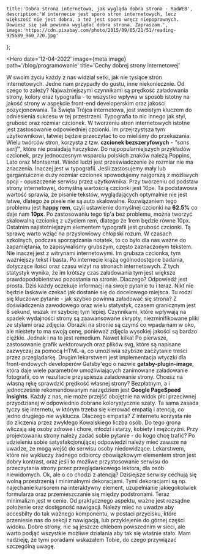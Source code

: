     title:'Dobra strona internetowa, jak wygląda dobra strona - RadWEB',
    description:'W internecie jest sporo stron internetowych, lecz większość nie jest dobra, a też jest sporo wręcz niepoprawnych. Dowiesz się jak powinna wyglądać dobra strona. Zapraszam.',
    image:'https://cdn.pixabay.com/photo/2015/09/05/21/51/reading-925589_960_720.jpg'
};

<Hero
    date='12-04-2022'
    image={meta.image}
    path='/blog/programowanie'
    title='Cechy dobrej strony internetowej'
>
W swoim życiu każdy z nas widział setki, jak nie tysiące stron internetowych. Jedne nam przypadły do gustu, inne niekoniecznie. Od czego to zależy? Najważniejszymi czynnikami są prędkość załadowania strony, kolory oraz typografia - to wszystko wpływa w sposób istotny na jakość strony w aspekcie front-end developerskim oraz jakości pozycjonowania. Ta Święta Trójca internetowa, jest swoistym kluczem do odniesienia sukcesu w tej przestrzeni.
</Hero>
<Content title='Co to jest typografia?'>
Typografia to nic innego jak styl, grubość oraz rozmiar czcionek. W tworzeniu stron internetowych istotne jest zastosowanie odpowiedniej czcionki. Im przejrzystsza tym użytkownikowi, łatwiej będzie przeczytać to co mieliśmy do przekazania. Wielu twórców stron, korzysta z tzw. **czcionek bezszeryfowych** - *"sans serif"*, które nie posiadają haczyków. Do najpopularniejszych przykładów czcionek, przy jednoczesnym wsparciu polskich znaków należą Poppins, Lato oraz Montserrat. Wśród ludzi jest przeświadczenie że rozmiar nie ma znaczenia. Inaczej jest w typografii. Jeśli zastosujemy mały lub gargantuicznie duży rozmiar czcionek spowodujemy najgorszą z możliwych opcji - opuszczenie serwisu przez użytkownika. Przy tworzeniu od podstaw strony internetowej, domyślną wartością czcionki jest 16px. Ta podstawowa wartość sprawia, że pisanie tekstów, wyglądających optymalnie nie jest łatwe, dlatego że pixele nie są auto skalowalne. Rozwiązaniem tego problemu jest **happy rem**, czyli ustawienie domyślnej czcionki na **62.5%** co daje nam **10px**. Po zastosowaniu tego tip'a bez problemu, można tworzyć skalowalną czcionkę z użyciem rem, dlatego że 1rem będzie równe 10px. Ostatnim najistotniejszym elementem typografii jest grubość czcionki. Tą sprawę warto wziąć na przysłowiowy chłopski rozum. W czasach szkolnych, podczas sporządzania notatek, to co było dla nas ważne do zapamiętania, to zapisywaliśmy grubszym, często zaznaczonym tekstem. Nie inaczej jest z witrynami internetowymi. Im grubsza czcionka, tym ważniejszy tekst i basta. 
</Content>
<Content title='Ograniczenia prędkości tutaj nie obowiązują.'>
Po internecie krążą ogólnodostępne badania, dotyczące ilości oraz czasu wizyt na stronach internetowych. Z tych statystyk wynika, że im krótszy czas załadowania tym jest większe prawdopodobieństwo pozostania na stronie. Dlaczego? Odpowiedź jest prosta. Dziś każdy oczekuje informacji na swoje pytanie tu i teraz. Nikt nie będzie łaskawie czekać jak dostanie się do docelowego miejsca. Tu rodzi się kluczowe pytanie - jak szybko powinna załadować się strona? Z doświadczenia zawodowego oraz wielu statystyk, czasem granicznym jest 8 sekund, wszak im szybciej tym lepiej. Czynnikami, które wpływają na spadek wydajności strony są zaawansowane skrypty, niezminifikowane pliki ze stylami oraz zdjęcia. Obrazki na stronie są czymś co wpada nam w oko, ale niestety to ma swoją cenę, ponieważ zdjęcia wysokiej jakości są bardzo ciężkie. Jednak i na to jest remedium. Nawet kilka! Po pierwsze, zastosowanie grafik wektorowych oraz plików svg, które są napisane zazwyczaj za pomocą HTML-a, co umożliwia szybsze zaczytanie treści przez przeglądarkę. Drugim lekarstwem jest implementacja wtyczki dla front-endowych developerów Gatsby'ego o nazwie **gatsby-plugin-image**, która daje wiele parametrów umożliwiających zanimowane załadowanie fotografii, co w rezultacie przyspiesza załadowanie strony. Chcesz na własną rękę sprawdzić prędkość własnej strony? Bezpłatnym, a i jednocześnie rekomendowanym narzędziem jest **Google PageSpeed Insights**.
</Content>
<Content title='Pomaluj mój świat.'>
Każdy z nas, nie może przejść obojętnie na widok płci przeciwnej przyodzianej w odpowiednio dobrane kolorystycznie szaty. Ta sama zasada tyczy się internetu, w którym trzeba się kierować empatią i atencją, co jedno drugiego nie wyklucza. Dlaczego empatia? Z internetu korzysta nie do zliczenia przez zwykłego Kowalskiego liczba osób. Do tego grona wliczają się osoby zdrowe i chore, młodzi i starzy, kobiety i mężczyźni. Przy projektowaniu strony należy zadać sobie pytanie - do kogo chcę trafić? Po udzieleniu sobie satysfakcjonującej odpowiedzi należy mieć zawsze na uwadze, że mogą wejść do serwisu osoby niedowidzące. Lekarstwem, które nie wykluczy żadnego odbiorcy obowiązkowym elementem stron jest dobry kontrast, oraz jeśli to możliwe przystosowanie serwisu do przeczytania strony przez przeglądarkowego lektora, dla osób niewidomych. Ok, ale o co chodzi z atencją? Dzisiejsze serwisy cechują się wolną przestrzenią i minimalnymi dekoracjami. Tymi dekoracjami są np. najechanie kursorem na interaktywny element, uzupełnianie jakiegokolwiek formularza oraz przemieszczanie się między podstronami. Teraz minimalizm jest w cenie. Od praktycznego aspektu, ważne jest rozsądne położenie oraz dostępność nawigacji. Należy mieć na uwadze aby accesbilty do tak ważnego komponentu, w postaci przycisku, które przeniesie nas do sekcji z nawigacją, lub przyklejenie do górnej części widoku.
</Content>
<Content>
Dobre strony, nie są jeszcze chlebem powszednim w sieci, ale warto podjąć wszystkie możliwe działania aby tak się właśnie stało. Mam nadzieję, że tymi poradami wskazałem Tobie, do czego przywiązać szczególną uwagę.
</Content>
<Footer
    recent={[
        {
            title:'Czarny orzeł - Leszek Czarny',
            path:'#'
        },
        {
            title:'Czym jest HTML? - historia czy teraźniejszość?',
            path:'#'
        },
    ]}
></Footer>

